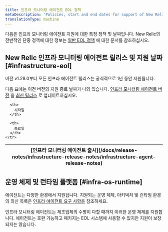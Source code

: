 ```yaml
---
title: 인프라 모니터링 에이전트 EOL 정책
metaDescription: 'Policies, start and end dates for support of New Relic infrastructure monitoring agent releases.'
translationType: machine
---
```


다음은 인프라 모니터링 에이전트 지원에 대한 특정 정책 및 날짜입니다. New Relic의 전반적인 단종 정책에 대한 정보는 [일반 EOL 정책](/docs/licenses/end-of-life/notification-changes-new-relic-saas-features-distributed-software/) 에 대한 문서를 참조하십시오.

## New Relic 인프라 모니터링 에이전트 릴리스 및 지원 날짜 [#infrastructure-eol]

버전 v1.28.0부터 모든 인프라 에이전트 릴리스는 공식적으로 1년 동안 지원됩니다.

다음 표에는 이전 버전의 지원 종료 날짜가 나와 있습니다. [인프라 모니터링 에이전트 버전](/docs/infrastructure/install-infrastructure-agent/update-or-uninstall/update-infrastructure-agent/) 을 [최신 릴리스](/docs/release-notes/infrastructure-release-notes/infrastructure-agent-release-notes) 로 업데이트하십시오.

<table>
  <thead>
    <tr>
      <th>
        [인프라 모니터링 에이전트 출시](/docs/release-notes/infrastructure-release-notes/infrastructure-agent-release-notes)
      </th>

      <th>
        시작일
      </th>

      <th>
        종료일
      </th>
    </tr>
  </thead>
  <EolPage agent='infrastructure' locale='ko' />
</table>

## 운영 체제 및 런타임 플랫폼 [#infra-os-runtime]

에이전트는 다양한 환경에서 지원됩니다. 지원되는 운영 체제, 아키텍처 및 런타임 환경의 최신 목록은 [인프라 에이전트 요구 사항을](/docs/infrastructure/install-infrastructure-agent/get-started/requirements-infrastructure-agent/) 참조하세요.

인프라 모니터링 에이전트는 제조업체의 수명이 다할 때까지 이러한 운영 체제를 지원합니다. 에이전트는 호환 가능하고 패키지는 EOL 시스템에 사용할 수 있지만 지원이 보장되지는 않습니다.